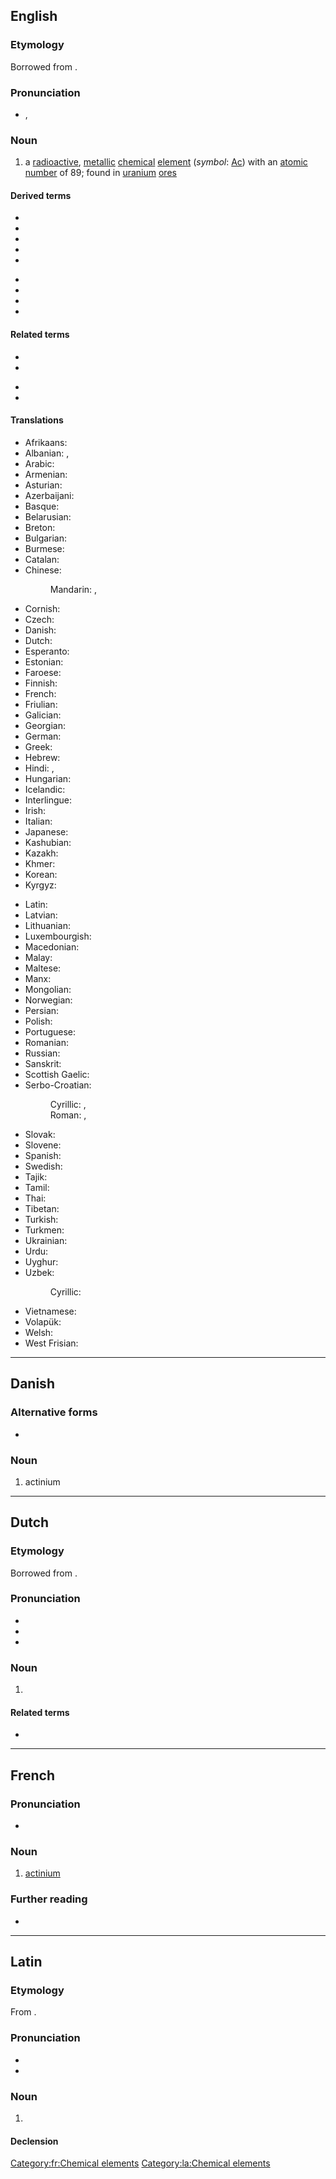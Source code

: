 {{also|Actinium}}
==English==
{{elements|Ac|radium|Ra|thorium|Th}}

===Etymology===
Borrowed from {{bor|en|fr|actinium}}. {{confix|en|actin|ium}}

===Pronunciation===
* {{enPR|ăktĭn'ēəm}}, {{IPA|/ækˈtɪniəm/|lang=en}}

===Noun===
{{en-noun|-}}
{{wikipedia}}

# a [[radioactive]], [[metallic]] [[chemical]] [[element]] (''symbol'': [[Ac]]) with an [[atomic number]] of 89; found in [[uranium]] [[ore]]s

====Derived terms====
{{der-top}}
* {{l|en|actinide}}
* {{l|en|actinium A}}
* {{l|en|actinium B}}
* {{l|en|actinium C}}
* {{l|en|actinium fluoride}}
{{der-mid}}
* {{l|en|actinium series}}
* {{l|en|eka-actinium}}
* {{l|en|protactinium}}
* {{l|en|radioactinium}}
{{der-bottom}}

====Related terms====
{{rel-top}}
* {{l|en|actinism}}
* {{l|en|actino-}}
{{rel-mid}}
* {{l|en|actinoid}}
* {{l|en|actinon}}
{{rel-bottom}}

====Translations====
{{trans-top|chemical element}}
* Afrikaans: {{t+|af|aktinium}}
* Albanian: {{t|sq|aktin}}, {{t|sq|aktinium|m}}
* Arabic: {{t|ar|أَكْتِينْيُوم|m|tr=ʾaktinyum}}
* Armenian: {{t+|hy|ակտինիում}}
* Asturian: {{t|ast|actiniu|m}}
* Azerbaijani: {{t|az|aktinium}}
* Basque: {{t|eu|aktinioa}}
* Belarusian: {{t|be|актыній|m}}
* Breton: {{t+|br|aktiniom}}
* Bulgarian: {{t|bg|актиний|m}}
* Burmese: {{t|my|အက်တီနီယမ်}}
* Catalan: {{t+|ca|actini|m}}
* Chinese:
*: Mandarin: {{t+|cmn|錒}}, {{t+|cmn|锕|tr=ā}}
* Cornish: {{t|kw|actynyum}}
* Czech: {{t+|cs|aktinium|n}}
* Danish: {{t+|da|actinium}}
* Dutch: {{t+|nl|actinium|n}}
* Esperanto: {{t+|eo|aktinio}}
* Estonian: {{t+|et|aktiinium}}
* Faroese: {{t|fo|actinium}}
* Finnish: {{t+|fi|aktinium}}
* French: {{t+|fr|actinium|m}}
* Friulian: {{t|fur|atini}}
* Galician: {{t+|gl|actinio|m}}
* Georgian: {{t|ka|აქტინიუმი}}
* German: {{t+|de|Actinium|n}}
* Greek: {{t+|el|ακτίνιο|n}}
* Hebrew: {{t+|he|אַקְטִינְיוּם|m|tr=aktínyum}}
* Hindi: {{t|hi|एक्टिनियम}}, {{t|hi|एजातु}}
* Hungarian: {{t+|hu|aktínium}}
* Icelandic: {{t+|is|aktín}}
* Interlingue: {{t|ie|actinium}}
* Irish: {{t|ga|achtainiam|m}}
* Italian: {{t+|it|attinio|m}}
* Japanese: {{t+|ja|アクチニウム|tr=akuchiniumu}}
* Kashubian: {{t|csb|aktin}}
* Kazakh: {{t+|kk|актиний}}
* Khmer: {{t|km|អាក់ទីញ៉ូម}}
* Korean: {{t+|ko|악티늄}}
* Kyrgyz: {{t|ky|актиний}}
{{trans-mid}}
* Latin: {{t+|la|actinium|n}}
* Latvian: {{t|lv|aktīnijs}}
* Lithuanian: {{t+|lt|aktinis}}
* Luxembourgish: {{t|lb|Aktinium}}
* Macedonian: {{t|mk|актиниум|m}}
* Malay: {{t|ms|aktinium}}
* Maltese: {{t|mt|aktinjum}}
* Manx: {{t|gv|aghtinnium}}
* Mongolian: {{t+|mn|актини}}
* Norwegian: {{t+|no|actinium}}
* Persian: {{t+|fa|اکتینیم|tr=aktiniyom}}
* Polish: {{t+|pl|aktyn|m}}
* Portuguese: {{t+|pt|actínio|m}}
* Romanian: {{t+|ro|actiniu|n}}
* Russian: {{t+|ru|акти́ний|m}}
* Sanskrit: {{t|sa|एजातु|m}}
* Scottish Gaelic: {{t|gd|aictiniam}}
* Serbo-Croatian:
*: Cyrillic: {{t|sh|актинијум|m|sc=Cyrl}}, {{t|sh|актиниј|m|sc=Cyrl}}
*: Roman: {{t|sh|aktinijum|m}}, {{t+|sh|aktinij|m}}
* Slovak: {{t+|sk|aktínium|n}}
* Slovene: {{t+|sl|aktinij}}
* Spanish: {{t+|es|actinio|m}}
* Swedish: {{t+|sv|aktinium|n}}
* Tajik: {{t|tg|актиний}}
* Tamil: {{t+|ta|அக்டினியம்}}
* Thai: {{t|th|แอกทิเนียม}}
* Tibetan: {{t|bo|ཨེག་ཊི་ནིམ}}
* Turkish: {{t+|tr|aktinyum}}
* Turkmen: {{t|tk|aktiniý}}
* Ukrainian: {{t+|uk|актиній|m}}
* Urdu: {{t|ur|عیکٹنیئم}}
* Uyghur: {{t|ug|ئاكتىنىي}}
* Uzbek: {{t+|uz|aktiniy}}
*: Cyrillic: {{t+|uz|актиний}}
* Vietnamese: {{t|vi|actini}}
* Volapük: {{t+|vo|laktinin}}
* Welsh: {{t+|cy|actiniwm}}
* West Frisian: {{t|fy|actinium}}
{{trans-bottom}}

----

==Danish==

===Alternative forms===
* {{l|da|aktinium}}

===Noun===
{{da-noun}}

# actinium

----

==Dutch==
{{wikipedia|lang=nl}}
{{elements|Ac|radium|Ra|thorium|Th|lang=nl}}
===Etymology===
Borrowed from {{bor|nl|fr|actinium}}.

===Pronunciation===
* {{IPA|lang=nl|/ɑkˈti.ni.ʏm/}}
* {{audio|Nl-actinium.ogg|Audio|lang=nl}}
* {{hyphenation|lang=nl|ac|ti|ni|um }}

===Noun===
{{nl-noun|n|-|-}}

# {{l|en|actinium}} {{defdate|from ca. 1900}}

====Related terms====
* {{l|nl|actinide}}

----

==French==
{{wikipedia|lang=fr}}

===Pronunciation===
* {{fr-IPA}}

===Noun===
{{fr-noun|m|-}}

# [[#English|actinium]]

===Further reading===
* {{R:TLFi}}

[[Category:fr:Chemical elements]]

----

==Latin==
{{wikipedia|lang=la}}

===Etymology===
From {{der|la|grc|ἀκτίς|ἀκτίς, ἀκτῖν-|ray}}.

===Pronunciation===
* {{la-IPA|actīnium|eccl=yes}}
* {{audio|La-ecc-actinium.ogg|Audio (ecclesiastical)|lang=la}}

===Noun===
{{la-noun|actīnium|actīniī|n|second}}

# {{l|en|actinium}}

====Declension====
{{la-decl-2nd-N|actīni}}

[[Category:la:Chemical elements]]